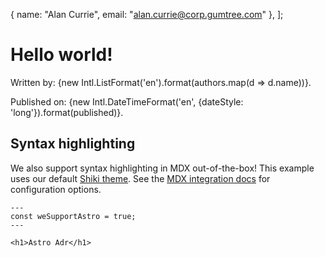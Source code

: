 
  { name: "Alan Currie", email: "alan.currie@corp.gumtree.com" },
];

# Hello world!

Written by: {new Intl.ListFormat('en').format(authors.map(d => d.name))}.

Published on: {new Intl.DateTimeFormat('en', {dateStyle: 'long'}).format(published)}.

## Syntax highlighting

We also support syntax highlighting in MDX out-of-the-box! This example uses our default [Shiki theme](https://github.com/shikijs/shiki). See the [MDX integration docs](https://docs.astro.build/en/guides/integrations-guide/mdx/#syntax-highlighting) for configuration options.

```astro
---
const weSupportAstro = true;
---

<h1>Astro Adr</h1>
```
